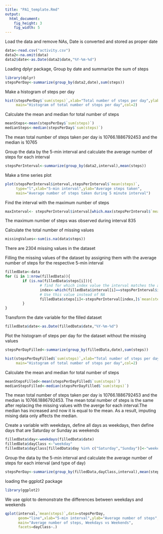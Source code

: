 ```yaml
---
title: "PA1_template.Rmd"
output: 
  html_document: 
    fig_height: 3
    fig_width: 5
---
```


Load the data and remove NAs, Date is converted and stored as proper date

```r
data<-read.csv("activity.csv")
data2<-na.omit(data)
data2$date<-as.Date(data2$date,"%Y-%m-%d")
```

Loading dplyr package, Group by date and summarize the sum of steps

```r
library(dplyr)
stepsPerDay<-summarize(group_by(data2,date),sum(steps))
```

Make a histogram of steps per day

```r
hist(stepsPerDay$`sum(steps)`,xlab="Total number of steps per day",ylab="Count",
     main="Histogram of total number of steps per day",col=2)
```

Calculate the mean and median for total number of steps

```r
meanSteps<-mean(stepsPerDay$`sum(steps)`)
medianSteps<-median(stepsPerDay$`sum(steps)`)
```

The mean total number of steps taken per day is 10766.1886792453 and the median is 10765

Group the data by the 5-min interval and calculate the average number of steps for each interval

```r
stepsPerInterval<-summarize(group_by(data2,interval),mean(steps))
```

Make a time series plot

```r
plot(stepsPerInterval$interval,stepsPerInterval$`mean(steps)`,
     type="l",xlab="5-min interval",ylab="Average steps taken",
     main="Average number of steps taken during 5 minute interval")
```


Find the interval with the maximum number of steps

```r
maxInterval<- stepsPerInterval$interval[which.max(stepsPerInterval$`mean(steps)`)]
```

The maximum number of steps was observed during interval 835

Calculate the total number of missing values 
```r
missingValues<-sum(is.na(data$steps))
```

There are 2304 missing values in the dataset

Filling the missing values of the dataset by assigning them with the average number of steps for the respective 5-min interval 

```r
filledData<-data
for (i in 1:nrow(filledData)){
        if (is.na(filledData$steps[i])){
                # find for which index value the interval matches the average number of steps
                index<-which(filledData$interval[i]==stepsPerInterval$interval)
                # Use this value instead of NA
                filledData$steps[i]<-stepsPerInterval[index,]$`mean(steps)`
        }
}
```

Transform the date variable for the filled dataset

```r
filledData$date<-as.Date(filledData$date,"%Y-%m-%d")
```

Plot the histogram of steps per day for the dataset without the missing values

```r
stepsPerDayFilled<-summarize(group_by(filledData,date),sum(steps))

hist(stepsPerDayFilled$`sum(steps)`,xlab="Total number of steps per day",ylab="Count",
     main="Histogram of total number of steps per day",col=2)
```


Calculate the mean and median for total number of steps

```r

meanStepsFilled<-mean(stepsPerDayFilled$`sum(steps)`)
medianStepsFilled<-median(stepsPerDayFilled$`sum(steps)`)
```

The mean total number of steps taken per day is 10766.1886792453 and the median is 10766.1886792453. The mean total number of steps is the same after replacing the missing values with the averge for each interval.The median has increased and now it is equal to the mean. As a result, imputing mising data only affects the median.

Create a variable with weekdays, define all days as weekdays, then define days that are Saturday or Sunday as weekends 

```r

filledData$day<-weekdays(filledData$date)
filledData$dayClass <-"weekday"
filledData$dayClass[filledData$day %in% c("Saturday","Sunday")]<-"weekend"
```


Group the data by the 5-min interval and calculate the average number of steps for each interval (and type of day)

```r

stepsPerDay<-summarize(group_by(filledData,dayClass,interval),mean(steps))
```

loading the ggplot2 package

```r

library(ggplot2)
```

We use qplot to demonstrate the differences between weekdays and weekends 

```r

qplot(interval,`mean(steps)`,data=stepsPerDay,
      geom="line",xlab="5-min interval",ylab="Average number of steps",
      main="Average number of steps, Weekdays vs Weekends",
      facets=dayClass~.)
```

